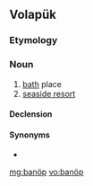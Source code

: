 ==Volapük==

===Etymology===
{{suffix|ban|öp|lang=vo}}

===Noun===
{{vo-noun}}

# [[bath]] place
# [[seaside resort]]

====Declension====
{{vo-decl-noun}}

====Synonyms====
* {{l|vo|banatop}}

[[mg:banöp]]
[[vo:banöp]]